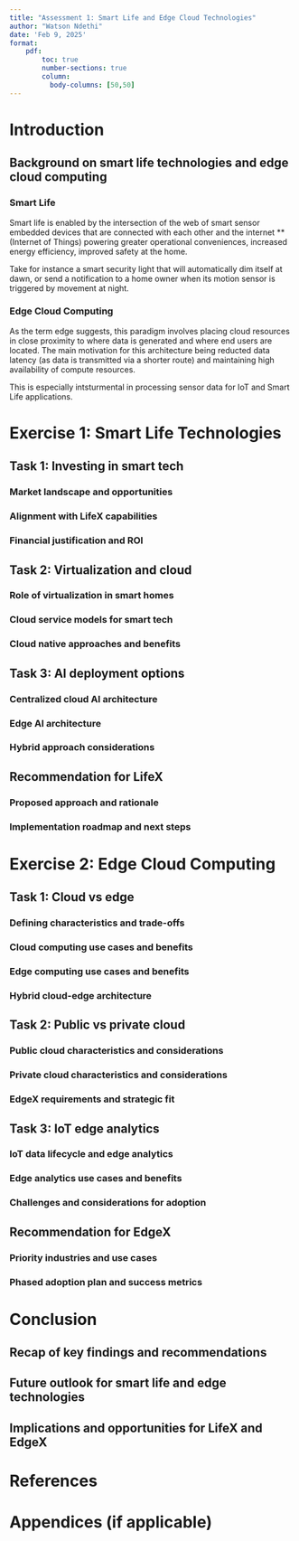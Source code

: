 ```yaml
---
title: "Assessment 1: Smart Life and Edge Cloud Technologies"
author: "Watson Ndethi"
date: 'Feb 9, 2025'
format: 
    pdf:
        toc: true
        number-sections: true
        column: 
          body-columns: [50,50]
---
```


# Introduction

## Background on smart life technologies and edge cloud computing

### Smart Life
Smart life is enabled by the intersection of the web of smart sensor embedded devices that are connected with each other and the internet **(Internet of Things) powering greater operational conveniences, increased energy efficiency, improved safety at the home. 

Take for instance a smart security light that will automatically dim itself at dawn, or send a notification to a home owner when its motion sensor is triggered by movement at night. 

### Edge Cloud Computing
As the term edge suggests, this paradigm involves placing cloud resources in close proximity to where data is generated and where end users are located. The main motivation for this architecture being reducted data latency (as data is transmitted via a shorter route) and maintaining high availability of compute resources. 

This is especially intsturmental in processing sensor data for IoT and Smart Life applications.

# Exercise 1: Smart Life Technologies 

## Task 1: Investing in smart tech

### Market landscape and opportunities

### Alignment with LifeX capabilities 

### Financial justification and ROI

## Task 2: Virtualization and cloud

### Role of virtualization in smart homes

### Cloud service models for smart tech

### Cloud native approaches and benefits  

## Task 3: AI deployment options

### Centralized cloud AI architecture 

### Edge AI architecture

### Hybrid approach considerations

## Recommendation for LifeX  

### Proposed approach and rationale

### Implementation roadmap and next steps

# Exercise 2: Edge Cloud Computing

## Task 1: Cloud vs edge 

### Defining characteristics and trade-offs

### Cloud computing use cases and benefits

### Edge computing use cases and benefits

### Hybrid cloud-edge architecture

## Task 2: Public vs private cloud

### Public cloud characteristics and considerations

### Private cloud characteristics and considerations

### EdgeX requirements and strategic fit

## Task 3: IoT edge analytics 

### IoT data lifecycle and edge analytics

### Edge analytics use cases and benefits 

### Challenges and considerations for adoption

## Recommendation for EdgeX

### Priority industries and use cases

### Phased adoption plan and success metrics  

# Conclusion 

## Recap of key findings and recommendations

## Future outlook for smart life and edge technologies

## Implications and opportunities for LifeX and EdgeX

# References 

# Appendices (if applicable)